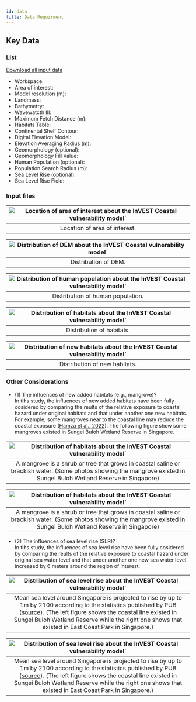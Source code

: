 ```yaml
---
id: data
title: Data Requirment
---
```


## Key Data

### List
[Download all input data](http://invest-model-input-files.s3-website-ap-southeast-1.amazonaws.com/)
- Workspace: 
- Area of interest: 
- Model resolution (m): 
- Landmass:
- Bathymetry:
- Wavewatcth Ⅲ: 
- Maximum Fetch Distance (m):
- Habitats Table:
- Continental Shelf Contour:
- Digital Elevation Model:
- Elevation Averaging Radius (m):
- Geomorphology (optional):
- Geomorphology Fill Value:
- Human Population (optional):
- Population Search Radius (m):
- Sea Level Rise (optional):
- Sea Level Rise Field:

### Input files
|![Location of area of interest about the InVEST Coastal vulnerability model`](../../static/img/cv-input-area-of-interest.png)|
|:--:|
| Location of area of interest. |

|![Distribution of DEM about the InVEST Coastal vulnerability model`](../../static/img/cv-input-dem.png)|
|:--:|
| Distribution of DEM. |

|![Distribution of human population about the InVEST Coastal vulnerability model`](../../static/img/cv-input-human-polulation.png)|
|:--:|
| Distribution of human population. |

|![Distribution of habitats about the InVEST Coastal vulnerability model`](../../static/img/cv-input-habitats.png)|
|:--:|
| Distribution of habitats. |

|![Distribution of new habitats about the InVEST Coastal vulnerability model`](../../static/img/cv-input-habitats-added-mangrove.png)|
|:--:|
| Distribution of new habitats. |

### Other Considerations

- (1) The influences of new added habitats (e.g., mangrove)?  
  In tihs study, the influences of new added habitats have been fully cosidered by comparing the reults of the relative exposure to coastal hazard under original habitats and that under another one new habitats. For example, some mangroves near to the coastal line may reduce the coastal exposure ([Hamza et al., 2022](https://www.mdpi.com/2073-445X/11/10/1714#:~:text=The%20results%20indicate%20that%20the,corals%20and%20seagrasses%20are%20lost.)). The following figure show some mangroves existed in Sungei Buloh Wetland Reserve in Singapore.  

|![Distribution of habitats about the InVEST Coastal vulnerability model`](../../static/img/cv-mangrove1.png)|
|:--:|
| A mangrove is a shrub or tree that grows in coastal saline or brackish water. (Some photos showing the mangrove existed in Sungei Buloh Wetland Reserve in Singapore) |  

|![Distribution of habitats about the InVEST Coastal vulnerability model`](../../static/img/cv-mangrove2.png)|
|:--:|
| A mangrove is a shrub or tree that grows in coastal saline or brackish water. (Some photos showing the mangrove existed in Sungei Buloh Wetland Reserve in Singapore) |
  
- (2) The influences of sea level rise (SLR)?  
  In tihs study, the influences of sea level rise have been fully cosidered by comparing the reults of the relative exposure to coastal hazard under original sea water level and that under another one new sea water level increased by 6 meters around the region of interest.  

|![Distribution of sea level rise about the InVEST Coastal vulnerability model`](../../static/img/cv-coastalline1.png)|
|:--:|
| Mean sea level around Singapore is projected to rise by up to 1m by 2100 according to the statistics published by PUB ([source](https://www.pub.gov.sg/)). (The left figure shows the coastal line existed in Sungei Buloh Wetland Reserve while the right one shows that existed in East Coast Park in Singapore.)|  

|![Distribution of sea level rise about the InVEST Coastal vulnerability model`](../../static/img/cv-coastalline2.png)|
|:--:|
| Mean sea level around Singapore is projected to rise by up to 1m by 2100 according to the statistics published by PUB ([source](https://www.pub.gov.sg/)). (The left figure shows the coastal line existed in Sungei Buloh Wetland Reserve while the right one shows that existed in East Coast Park in Singapore.)|  
